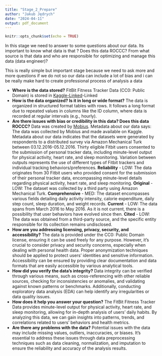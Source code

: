 ```yaml
---
title: "Stage_2_Prepare"
author: "Jakub Jędrych"
date: "2024-04-11"
output: pdf_document
---
```


```r
knitr::opts_chunk$set(echo = TRUE)
```

In this stage we need to answer to some questions about our data.
Its important to know what data is that ? Does this data ROCCC?
From what source is that data and who are responsible for optimizing and manage this data
(data engineer)? 

This is really simple but important stage because we need to ask more and more questions 
if we do not so our data can include a lot of bias and i can be really make hard to create 
professional process of analysis a data

- **Where is the data stored?**
   <tr>FitBit Fitness Tracker Data (CC0: Public Domain) is stored in [Kaggle-Linked](https://www.kaggle.com/datasets/arashnic/fitbit)-Linked
- **How is the data organized? Is it in long or wide format?**
  <tr>The data is organized in structured format tables with rows. It follows a long format due to repeated values in columns like the ID column, where data is recorded at regular intervals (e.g., hourly).
- **Are there issues with bias or credibility in this data? Does this data ROCCC?**
  <tr> Data was created by [Mobius](https://www.kaggle.com/arashnic).<tr>
  Metadata about our data says:<tr>
  The data was collected by Mobius and made available on Kaggle. Metadata about our data indicates that the datasets were generated by respondents to a distributed survey via Amazon Mechanical Turk between 03.12.2016-05.12.2016. Thirty eligible Fitbit users consented to the submission of personal tracker data, including minute-level output for physical activity, heart rate, and sleep monitoring. Variation between outputs represents the use of different types of Fitbit trackers and individual tracking behaviors/preferences. 
  <tr>**Reliability** - LOW: The data originates from 30 Fitbit users who provided consent for the submission of their personal tracker data, encompassing minute-level details regarding physical activity, heart rate, and sleep monitoring.
<tr>**Original** - LOW: The dataset was collected by a third party using Amazon Mechanical Turk.
<tr>**Comprehensive** - MED: The dataset encompasses various fields detailing daily activity intensity, calorie expenditure, daily step count, sleep duration, and weight records.
<tr>**Current** - LOW: The data spans from March 2016 to May 2016. As it is not current, there is a possibility that user behaviors have evolved since then.
<tr>**Cited** - LOW: The data was obtained from a third-party source, and the specific entity responsible for its collection remains undisclosed.
- **How are you addressing licensing, privacy, security, and accessibility?**<tr>
    The data is provided under the CC0: Public Domain license, ensuring it can be used freely for any purpose. However, it's crucial to consider privacy and security concerns, especially when dealing with personal health data. Proper anonymization techniques should be applied to protect users' identities and sensitive information. Accessibility can be ensured by providing clear documentation and data formats that are easily accessible by various analytical tools.
- **How did you verify the data’s integrity?**<tr>
Data integrity can be verified through various means, such as cross-referencing with other reliable sources, checking for inconsistencies or anomalies, and validating against known patterns or benchmarks. Additionally, conducting exploratory data analysis (EDA) can help identify any irregularities or data quality issues.
- **How does it help you answer your question?**<tr>
The FitBit Fitness Tracker Data provides minute-level output for physical activity, heart rate, and sleep monitoring, allowing for in-depth analysis of users' daily habits. By analyzing this data, we can gain insights into patterns, trends, and correlations related to users' behaviors and health metrics.
- **Are there any problems with the data?**<tr>
Potential issues with the data may include missing values, outliers, inaccuracies, or biases. It's essential to address these issues through data preprocessing techniques such as data cleaning, normalization, and imputation to ensure the reliability and accuracy of the analysis results.

